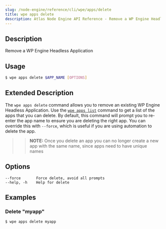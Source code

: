 ```yaml
---
slug: /node-engine/reference/cli/wpe/apps/delete
title: wpe apps delete
description: Atlas Node Engine API Reference - Remove a WP Engine Headless Application
---
```


## Description

Remove a WP Engine Headless Application

## Usage

```bash
$ wpe apps delete $APP_NAME [OPTIONS]
```

## Extended Description

The `wpe apps delete` command allows you to remove an existing WP Engine Headless Application. Use the [`wpe apps list`](./list) command to get a list of the apps that you can delete. By default, this command will prompt you to re-enter the app name to ensure you are deleting the right app. You can override this with `--force`, which is useful if you are using automation to delete the app.

> > **NOTE:** Once you delete an app you can no longer create a new app with the same name, since apps need to have unique names

## Options

```
--force       Force delete, avoid all prompts
--help, -h    Help for delete
```

## Examples

### Delete "myapp"

```bash
$ wpe apps delete myapp
```
